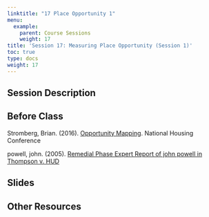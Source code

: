 ```yaml
---
linktitle: "17 Place Opportunity 1"
menu:
  example:
    parent: Course Sessions
    weight: 17
title: 'Session 17: Measuring Place Opportunity (Session 1)'
toc: true
type: docs
weight: 17
---
```


## Session Description

## Before Class

Stromberg, Brian. (2016). [Opportunity Mapping](https://uofi.box.com/s/icccjttbig4mq94nbi123b6x3o33a4zi). National Housing Conference

powell, john. (2005). [Remedial Phase Expert Report of john powell in Thompson v. HUD](https://uofi.box.com/s/59a51ibzzk5sd9b14obvvz7u5l12u07k)

## Slides

## Other Resources
